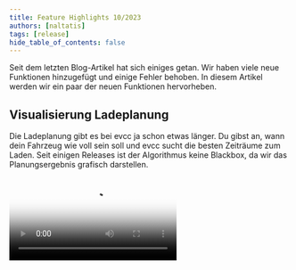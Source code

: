 ```yaml
---
title: Feature Highlights 10/2023
authors: [naltatis]
tags: [release]
hide_table_of_contents: false
---
```



Seit dem letzten Blog-Artikel hat sich einiges getan. Wir haben viele neue Funktionen hinzugefügt und einige Fehler behoben. In diesem Artikel werden wir ein paar der neuen Funktionen hervorheben.

## Visualisierung Ladeplanung

Die Ladeplanung gibt es bei evcc ja schon etwas länger.
Du gibst an, wann dein Fahrzeug wie voll sein soll und evcc sucht die besten Zeiträume zum Laden.
Seit einigen Releases ist der Algorithmus keine Blackbox, da wir das Planungsergebnis grafisch darstellen.

<Video src={chargingplanVideo} poster={chargingplanPoster} />

Zur Funktionsweise des Algorithmus:

1. Überschüssige Sonnenenergie wird priorisiert
2. Zeiten mit günstigem Netzstrom (wenn [dynamischer Stromtarif](/docs/reference/configuration/tariffs/#type-awattar) existiert)
3. Zeiten mit sauberem Netzstrom (wenn [CO₂-Schnittstelle](/docs/reference/configuration/tariffs/#co2) konfiguriert ist)
4. Zeitfenster kurz vor Abfahrt

**Ausblick:** Aktuell experimentieren wir mit PV-Prognosedaten von [Solcast](https://solcast.com/).
Dadurch kann der Algorithmus noch bessere Entscheidungen treffen.
Liegt das Ladeziel bspw. am Tag, kann es sinnvoll sein, das Fahrzeug nicht komplett mit günstigem Nachstrom zu laden, sondern Platz für Überschussenergie am Tag zu lassen.

## Mindestladung über UI einstellbar

Die Mindestladung-Funktion existiert bei evcc schon seit Ewigkeiten.
Sie ist hilfreich, wenn du mal mit wenigen Prozenten nach Hause kommst und sichergehen willst, dass du immer genug Reichweite für bspw. ein unerwartetes Ereignis hast.

Bislang konnte sie aber nur über die Konfigurationsdatei oder per API eingestellt werden.
Inzwischen geht das auch über die UI unter **Plan** > **Ankunft** > **Min. Ladung %**.

Die Einstellungen werden pro Fahrzeug gespeichert und bleiben auch nach einem Neustart oder Update erhalten.

<Video src={minsocVideo} poster={minsocPoster} />

## Smartes Netzladen

Reicht der eigene PV-Überschuss mal nicht aus, kannst du auch Netzstrom nutzen, wenn er besonders günstig oder sauber ist.
Klickst du im Energieflussdiagramm auf den Netzstrompreis bzw. die CO₂-Emissionen, öffnet sich der Dialog **Smartes Netzladen**.

Dort kannst du einen Schwellwert für den Preis bzw. die CO₂-Emissionen einstellen.
Wird dieser Wert unterschritten, wechselt evcc bei allen Ladepunkten im PV-Modus zeitweise auf schnelles Laden.

<Video src={dynamicpricesVideo} poster={dynamicpricesPoster} />

Voraussetzung für diese Funktion ist natürlich, dass du entweder einen dynamischen Strompreis oder eine CO₂-Schnittstelle konfiguriert hast.

Eine weitere kleine Neuerung ist auch, dass du bei den meisten dynamischen Strompreisen nun auch die Möglichkeit hast auf die Preiswerte der API um Angaben um **prozentuale bzw. feste Abgaben** zu korrigieren (`charges` / `tax`).
Tibber und Octopus Energy (UK) liefern bereits Werte inkl. Abgaben.
Bei Awattar, Nordpool Estonia und Energinet kann man diese nun ergänzen.

Übrigens: Falls du einen dynamischen Stromtarif hast, der noch nicht unterstützt ist, aber eine Schnittstelle bietet, dann mach gerne einen GitHub Issue dazu auf.

## Batterieeinstellungen

Ein großer Vorteil den evcc gegenüber anderen Überschussladeregelungen hat, ist die Berücksichtigung des Hausakkus.
Über den Konfigurationswert [`prioritySoc`](/docs/reference/configuration/site/#prioritysoc) kann geregelt werden, ob überschüssige Sonnenenergie **zuerst in den Hausakku oder das Fahrzeug** geladen werden soll.

Generell versucht evcc im PV-Modus das Umlanden von Hausakku in Fahrzeugakku zu verhindern, um unnötige Wechselverluste zu vermeiden.
Mit dem Wert [`bufferSoc`](/docs/reference/configuration/site/#buffersoc) kannst du jedoch bewusst **einen Anteil des Hausakkus zur Ladeunterstützung** freigeben.

Zudem kannst du festlegen, dass der Ladevorgang **automatisch startet**, sobald der Akku einen bestimmten Ladestand überschritten wurde ([`bufferStartSoc`](/docs/reference/configuration/site/#bufferstartsoc)).
Die Autoladung startet dann, auch wenn die Sonne nicht scheint.

<Video src={batterysettingsVideo} poster={batterysettingsPoster} />

## % Sonne, Preis, CO₂ pro Ladevorgang

Auf für die Freunde der Datenanalyse gibt es eine neue Funktion.
Wir erfassen nun den Anteil an eigener Sonnenenergie (in %), den Preis (gesamt und pro kWh), die Ladedauer und die durchschnittlichen CO₂-Emissionen pro Ladevorgang.
Zwischen diesen Werten kannst du direkt am Ladevorgang wechseln.

<Video src={sessionvaluesVideo} poster={sessionvaluesPoster} />

## Neue Berechnung Sonnenanteil

Falls ihr festgestellt habt, dass der Anteil an Sonnenenergie seit einer der letzten Versionen leicht gesunken ist, dann liegt das an unserer neuen Berechnung.
Bislang hat evcc das Verhältnis von Netz- und Eigenenergie immer gleichmäßig auf Hausverbrauch und die Ladevorgänge aufgeteilt.

Wir haben jetzt auf ein neues Modell umgestellt, bei dem der Hausverbrauch zuerst den grünen Strom bekommt und der verbleibende Mix an die Ladevorgänge geht.
Danke an [@MarkusGH](https://github.com/MarkusGH) für die Umsetzung.
Mehr Details zu dem Modell findet ihr [in der Dokumentation](/docs/guides/setup/#ersparnisberechnung).

![Neue Berechnung](./calculation.webp)

## Übersicht Ladevorgänge

Die neuen Werte haben natürlich auch Einzug in die Übersicht der Ladevorgänge gehalten.
Je nach Konfiguration sind hier jetzt auch Preise und CO₂-Emissionen zu sehen.
Zudem haben wir die Darstellung deutlich überarbeitet und eine **kompakte Tabellendarstellung auf Monatsbasis** gewählt.
Es kann **nach Ladepunkt und Fahrzeug gefiltert** werden.

Wer hier noch mehr Flexibilität braucht, kann natürlich auch auf den CSV-Export zurückgreifen oder sich die Rohdaten gleich per InfluxDB oder MQTT abholen.

<Video src={chargingsessionsVideo} poster={chargingsessionsPoster} />

## Priorisierung von Ladepunkten und Fahrzeugen

Hast du mehrere Ladepunkte kannst du mit der [`priority`](/docs/reference/configuration/loadpoints/#priority) Einstellung festlegen, welcher bevorzugt werden soll.
Die Priorisierung kannst du auch vom erkannten Fahrzeug abhängig machen oder per API steuern.
Eine Konfiguration über die UI gibt es aktuell noch nicht.

Die Priorisierungsfunktion ist auch hilfreich, wenn du evcc bspw. zum Steuern weiterer Verbraucher nutzt.
So kannst du bspw. einen [über die Plugin-Schnittstelle angebundenen Heizstab oder eine Wärmepumpe](https://github.com/evcc-io/evcc/pull/9393) so steuern, dass sie nur läuft, wenn das Auto gerade nicht (genug) lädt.

## Ausblick

Unser [Backlog](https://github.com/evcc-io/evcc/issues?q=is%3Aopen+is%3Aissue+label%3Abacklog) ist gut gefüllt.
Dies sind die nächsten großen Themen, die wir angehen wollen:

**Config UI:** Hier sind inzwischen alle Vorbedingungen erfüllt.
Aktuell können im 🧪 Experimental Modus schon Fahrzeuge angelegt werden und der Sprung zur Netz-, PV- oder Batteriekonfiguration ist nicht mehr weit.
Hier ist immer noch viel zu tun, aber das Licht am Ende des Tunnels ist sichtbar.

**Bessere Planung:** Wie oben schon erwähnt arbeiten wir daran gute **PV-Prognosen** in den Planungsalgorithmus und die UI zu integrieren.
Außerdem haben wir inzwischen ein Konzept für die Unterstützung **mehrere Ladepläne**.

**Modus-Überarbeitung:** evcc ist als Anwendung zur PV-Überschussladung gestartet.
Inzwischen spielt auch das Zusammenspiel mit dem Hausakku eine große Rolle.
Auch das Thema **netzdienliches Laden** auf Basis von dynamischen Stromtarifen oder CO₂-Emissionen nimmt immer mehr Fahrt auf.
Daher werden wir unsere Lademodi (aktuell PV und Min+PV) überarbeiten und hier mehr Flexibilität schaffen.

## Weitere neue Funktionen

Das war ein Durchflug auf hoher Ebene und aus Endnutzersicht.
Unter der Haube wird natürlich auch fleißig gewerkelt.

- 🔌 Unterstützung weiterer Wallboxen von 22 neuen Herstellern
- 🌞🔋📟 Unterstützung von Zähler-, PV- und Batteriesystemen von 36 neuen Herstellern
- 🇬🇧 Webseite und Dokumentation in englischer Sprache. Thanks [duckfullstop](https://github.com/duckfullstop) & [carygravel](https://github.com/carygravel) 💚

Für noch mehr Details könnt ihr auch gerne die [Release Notes](https://github.com/evcc-io/evcc/releases) der letzten 49(!) Releases seit Jahresbeginn durchgehen.

**Danke für eure Unterstützung!**<br />
evcc Core Team<br />
[@andig](https://github.com/andig), [@premultiply](https://github.com/premultiply) und [@naltatis](https://github.com/naltatis)
